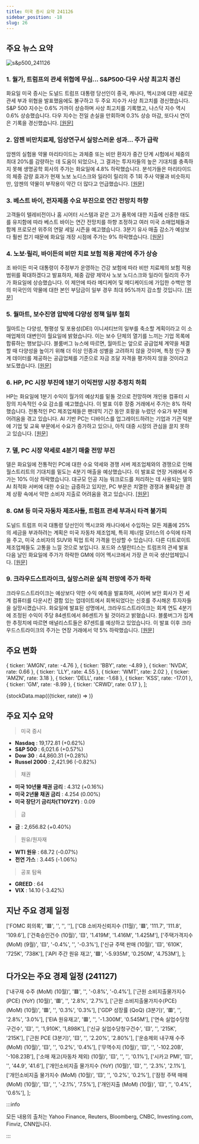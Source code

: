 ```yaml
---
title: 미국 증시 요약 241126
sidebar_position: -18
slug: 26
---
```


## 주요 뉴스 요약

![s&p500_241126](/map/241126.png)

### 1. **월가, 트럼프의 관세 위협에 무심... S&P500·다우 사상 최고치 경신**

화요일 미국 증시는 도널드 트럼프 대통령 당선인이 중국, 캐나다, 멕시코에 대한 새로운 관세 부과 위협을 발표했음에도 불구하고 두 주요 지수가 사상 최고치를 경신했습니다. S&P 500 지수는 0.6% 가까이 상승하며 사상 최고치를 기록했고, 나스닥 지수 역시 0.6% 상승했습니다. 다우 지수는 전일 손실을 만회하며 0.3% 상승 마감, 또다시 연이은 기록을 경신했습니다. [[원문]](https://finance.yahoo.com/news/live/stock-market-today-sp-500-dow-notch-fresh-records-as-wall-street-shrugs-off-trumps-tariff-threat-190707130.html)

### 2. **암젠 비만치료제, 임상연구서 실망스러운 성과... 주가 급락**

암젠의 실험용 약물 마리타이드는 과체중 또는 비만 환자가 중간 단계 시험에서 체중의 최대 20%를 감량하는 데 도움이 되었으나, 그 결과는 투자자들의 높은 기대치를 충족하지 못해 생명공학 회사의 주가는 화요일에 4.8% 하락했습니다. 분석가들은 마리타이드의 체중 감량 효과가 현재 노보 노디스크와 일라이 릴리의 주 1회 주사 약물과 비슷하지만, 암젠의 약물이 부작용이 약간 더 많다고 언급했습니다. [[원문]](https://www.reuters.com/business/healthcare-pharmaceuticals/amgen-drug-leads-up-20-weight-loss-trial-2024-11-26/)

### 3. **베스트 바이, 전자제품 수요 부진으로 연간 전망치 하향**

고객들이 텔레비전이나 홈 시어터 시스템과 같은 고가 품목에 대한 지출에 신중한 태도를 유지함에 따라 베스트 바이는 연간 전망치를 하향 조정하고 여러 미국 소매업체들과 함께 프로모션 위주의 연말 세일 시즌을 예고했습니다. 3분기 유사 매출 감소가 예상보다 훨씬 컸기 때문에 화요일 개장 시점에 주가는 9% 하락했습니다. [[원문]](https://www.reuters.com/business/retail-consumer/best-buy-cuts-annual-profit-sales-forecasts-tepid-holiday-demand-2024-11-26/)

### 4. **노보·릴리, 바이든의 비만 치료 보험 적용 제안에 주가 상승**

조 바이든 미국 대통령이 주정부가 운영하는 건강 보험에 따라 비만 치료제의 보험 적용 범위를 확대하겠다고 발표하자, 체중 감량 제약사 노보 노디스크와 일라이 릴리의 주가가 화요일에 상승했습니다. 이 제안에 따라 메디케어 및 메디케이드에 가입한 수백만 명의 미국인의 약물에 대한 본인 부담금이 일부 경우 최대 95%까지 감소할 것입니다. [[원문]](https://www.reuters.com/business/healthcare-pharmaceuticals/novo-nordisk-shares-rise-biden-proposes-obesity-care-coverage-2024-11-26/)

### 5. **월마트, 보수진영 압박에 다양성 정책 일부 철회**

월마트는 다양성, 형평성 및 포용성(DEI) 이니셔티브의 일부를 축소할 계획이라고 이 소매업체의 대변인이 월요일에 밝혔습니다. 이는 보수 단체의 열기를 느끼는 기업 목록에 합류하는 행보입니다. 블룸버그 뉴스에 따르면, 월마트는 앞으로 공급업체 계약을 체결할 때 다양성을 높이기 위해 더 이상 인종과 성별을 고려하지 않을 것이며, 특정 인구 통계 데이터를 제공하는 공급업체를 기준으로 자금 조달 자격을 평가하지 않을 것이라고 보도했습니다. [[원문]](https://www.reuters.com/business/retail-consumer/walmart-roll-back-some-diversity-policies-amid-pressure-conservatives-2024-11-26/)

### 6. **HP, PC 시장 부진에 1분기 이익전망 시장 추정치 하회**

HP는 화요일에 1분기 수익이 월가의 예상치를 밑돌 것으로 전망하며 개인용 컴퓨터 시장의 지속적인 수요 감소를 예고했습니다. 이 발표 이후 장중 거래에서 주가는 8% 하락했습니다. 전통적인 PC 제조업체들은 팬데믹 기간 동안 호황을 누렸던 수요가 부진해 어려움을 겪고 있습니다. AI 기반 PC는 디바이스를 업그레이드하려는 기업과 기관 덕분에 기업 및 교육 부문에서 수요가 증가하고 있으나, 아직 대중 시장의 관심을 끌지 못하고 있습니다. [[원문]](https://www.reuters.com/technology/hp-forecasts-q1-profit-below-estimates-sluggish-demand-pc-market-2024-11-26/)

### 7. **델, PC 시장 약세로 4분기 매출 전망 부진**

델은 화요일에 전통적인 PC에 대한 수요 약세와 경쟁 서버 제조업체와의 경쟁으로 인해 월스트리트의 기대치를 밑도는 4분기 매출을 예상했습니다. 이 발표로 연장 거래에서 주가는 10% 이상 하락했습니다. 대규모 인공 지능 워크로드를 처리하는 데 사용되는 델의 AI 최적화 서버에 대한 수요는 급증하고 있지만, PC 부문은 치열한 경쟁과 불확실한 경제 상황 속에서 약한 소비자 지출로 어려움을 겪고 있습니다. [[원문]](https://finance.yahoo.com/news/dells-third-quarter-revenue-misses-210846329.html)

### 8. **GM 등 미국 자동차 제조사들, 트럼프 관세 부과시 타격 불가피**

도널드 트럼프 미국 대통령 당선인이 멕시코와 캐나다에서 수입하는 모든 제품에 25%의 세금을 부과하려는 계획은 미국 자동차 제조업체, 특히 제너럴 모터스의 수익에 타격을 주고, 미국 소비자의 SUV와 픽업 트럭 가격을 인상할 수 있습니다. 다른 디트로이트 제조업체들도 고통을 느낄 것으로 보입니다. 포드와 스텔란티스는 트럼프의 관세 발표 다음 날인 화요일에 주가가 하락한 GM에 이어 멕시코에서 가장 큰 미국 생산업체입니다. [[원문]](https://www.reuters.com/business/autos-transportation/gm-other-us-automakers-would-take-big-hit-trump-tariffs-2024-11-26/)

### 9. **크라우드스트라이크, 실망스러운 실적 전망에 주가 하락**

크라우드스트라이크는 예상보다 약한 수익 예측을 발표하여, 사이버 보안 회사가 전 세계 컴퓨터를 다운시킨 결함 있는 업데이트에서 회복되었다는 신호를 주시해온 투자자들을 실망시켰습니다. 화요일에 발표된 성명에서, 크라우드스트라이크는 회계 연도 4분기에 조정된 수익이 주당 84센트에서 86센트가 될 것이라고 밝혔습니다. 블룸버그가 집계한 추정치에 따르면 애널리스트들은 87센트를 예상하고 있었습니다. 이 발표 이후 크라우드스트라이크의 주가는 연장 거래에서 약 5% 하락했습니다. [[원문]](https://www.bloomberg.com/news/articles/2024-11-26/crowdstrike-falls-after-issuing-disappointing-earnings-outlook?srnd=phx-technology)

## 주요 변화

  { ticker: 'AMGN', rate: -4.76 },
  { ticker: 'BBY', rate: -4.89 },
  { ticker: 'NVDA', rate: 0.66 },
  { ticker: 'LLY', rate: 4.55 },
  { ticker: 'WMT', rate: 2.02 },
  { ticker: 'AMZN', rate: 3.18 },
  { ticker: 'DELL', rate: -1.68 },
  { ticker: 'KSS', rate: -17.01 },
  { ticker: 'GM', rate: -8.99 },
  { ticker: 'CRWD', rate: 0.17 },
];

{stockData.map(({ticker, rate}) => <StockCardMini key={ticker} ticker={ticker} rate={rate}></StockCardMini>)}

## 주요 지수 요약

> 미국 증시

- **Nasdaq** : 19,172.81 (+0.62%)
- **S&P 500** : 6,021.6 (+0.57%)
- **Dow 30** : 44,860.31 (+0.28%)
- **Russel 2000** : 2,421.96 (-0.82%)

> 채권

- **미국 10년물 채권 금리** : 4.312 (+0.16%)
- **미국 2년물 채권 금리** : 4.254 (0.00%)
- **미국 장단기 금리차(T10Y2Y)** : 0.09

> 금

- **금** : 2,656.82 (+0.40%)

> 원유/원자재

- **WTI 원유** : 68.72 (-0.07%)
- **천연 가스** : 3.445 (-1.06%)

> 공포 탐욕

- **GREED** : 64
- **VIX** : 14.10 (-3.42%)

## 지난 주요 경제 일정

  ['FOMC 회의록', '🟥', '', '', ''],
  ['CB 소비자신뢰지수 (11월)', '🟥', '111.7', '111.8', '109.6'],
  ['건축승인건수 (10월)', '🟨', '1.419M', '1.416M', '1.425M'],
  ['주택가격지수 (MoM) (9월)', '🟨', '-0.4%', '', '-0.3%'],
  ['신규 주택 판매 (10월)', '🟨', '610K', '725K', '738K'],
  ['API 주간 원유 재고', '🟩', '-5.935M', '0.250M', '4.753M'],
];

<EconomicCalendar data={eventsData} />

## 다가오는 주요 경제 일정 (241127)

  ['내구재 수주 (MoM) (10월)', '🟥', '', '-0.8%', '-0.4%'],
  ['근원 소비지출물가지수(PCE) (YoY) (10월)', '🟥', '', '2.8%', '2.7%'],
  ['근원 소비지출물가지수(PCE) (MoM) (10월)', '🟥', '', '0.3%', '0.3%'],
  ['GDP 성장률 (QoQ) (3분기)', '🟥', '', '2.8%', '3.0%'],
  ['EIA 원유재고', '🟥', '', '-1.300M', '0.545M'],
  ['연속 실업수당청구건수', '🟨', '', '1,910K', '1,898K'],
  ['신규 실업수당청구건수', '🟨', '', '215K', '215K'],
  ['근원 PCE (3분기)', '🟨', '', '2.20%', '2.80%'],
  ['운송제외 내구재 수주 (MoM) (10월)', '🟨', '', '0.2%', '0.4%'],
  ['무역수지 (10월)', '🟨', '', '-102.20B', '-108.23B'],
  ['소매 재고(자동차 제외) (10월)', '🟨', '', '', '0.1%'],
  ['시카고 PMI', '🟨', '', '44.9', '41.6'],
  ['개인소비지출 물가지수 (YoY) (10월)', '🟨', '', '2.3%', '2.1%'],
  ['개인소비지출 물가지수 (MoM) (10월)', '🟨', '', '0.2%', '0.2%'],
  ['잠정 주택 매매 (MoM) (10월)', '🟨', '', '-2.1%', '7.5%'],
  ['개인지출 (MoM) (10월)', '🟨', '', '0.4%', '0.6%'],
];

<EconomicCalendar data={nextEventsData} />

:::info

모든 내용의 출처는 Yahoo Finance, Reuters, Bloomberg, CNBC, Investing.com, Finviz, CNN입니다.

:::

